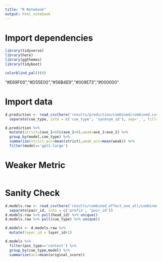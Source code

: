 ```yaml
---
title: "R Notebook"
output: html_notebook
---
```


# Import dependencies

```r
library(tidyverse)
library(here)
library(ggthemes)
library(tidyboot)
```

```r
colorblind_pal()(8)
```
"#E69F00","#D55E00","#56B4E9","#009E73","#000000"

# Import data

```r
d.prediction <- read_csv(here('results/prediction/combined/combined.csv')) %>%
  separate(cue_type, into = c('cue_type', 'synonym_id'), sep='_', fill='right')
```

```r
d.prediction %>% 
  mutate(strict=(ave_1>0)&(ave_2<0),weak=ave_1>ave_2) %>%
  group_by(model,cue_type) %>% 
  summarize(strict_acc=mean(strict),weak_acc=mean(weak)) %>%
  filter(model=='gpt2-large')
```

# Weaker Metric
```r

```

# Sanity Check
```r
d.models.raw <- read_csv(here('results/combined_effect_ave_all/combined_effect_ave_layer-query-key-value_multihead_models.csv')) %>%
  separate(pair_id, into = c('prefix', 'pair_id'))
d.models.raw %>% pull(head_id) %>% unique()
d.models.raw %>% pull(cue_type) %>% unique()
```

```r
d.models <- d.models.raw %>%
  mutate(layer_id = layer_id+1)
```

```r
d.models %>% 
  filter(pos_type=='context') %>%
  group_by(cue_type,model) %>%
  summarize(acc=mean(original_score))

```
